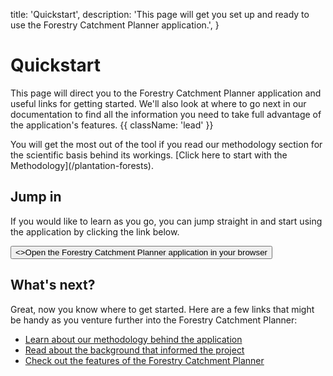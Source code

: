   title: 'Quickstart',
  description:
    'This page will get you set up and ready to use the Forestry Catchment Planner application.',
}

# Quickstart

This page will direct you to the Forestry Catchment Planner application and useful links for getting started. We'll also look at where to go next in our documentation to find all the information you need to take full advantage of the application's features. {{ className: 'lead' }}

<Note>
  You will get the most out of the tool if you read our methodology section for the scientific basis behind its workings. [Click here to start with the Methodology](/plantation-forests).
</Note>

## Jump in

If you would like to learn as you go, you can jump straight in and start using the application by clicking the link below.

<div className="not-prose">
  <Button href="https://catchment.maphq.co.nz" variant="text" arrow="right">
    <>Open the Forestry Catchment Planner application in your browser</>
  </Button>
</div>

## What's next?

Great, now you know where to get started. Here are a few links that might be handy as you venture further into the Forestry Catchment Planner:

- [Learn about our methodology behind the application](/plantation-forests)
- [Read about the background that informed the project](/background)
- [Check out the features of the Forestry Catchment Planner](/guides)
